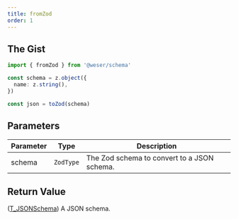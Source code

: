 ```yaml
---
title: fromZod
order: 1
---
```


## The Gist

```ts
import { fromZod } from '@weser/schema'

const schema = z.object({
  name: z.string(),
})

const json = toZod(schema)
```

## Parameters

| Parameter | Type      | Description                                 |
| --------- | --------- | ------------------------------------------- |
| schema    | `ZodType` | The Zod schema to convert to a JSON schema. |

## Return Value

([T_JSONSchema](/schema/api/types/T_JSONSchema)) A JSON schema.
